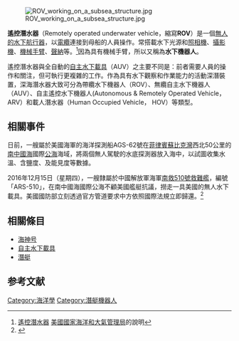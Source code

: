 [[File:ROV_working_on_a_subsea_structure.jpg|thumb]]

'''遙控潛水器'''（Remotely operated underwater vehicle，縮寫'''ROV'''）是一個[[无人水下载具|無人的水下航行器]]，以[[電纜|電纜]]連接到母船的人員操作。常搭載水下光源和[[照相機|照相機]]、[[攝影機|攝影機]]、[[機械手臂|機械手臂]]、[[聲納|聲納]]等。<ref>[http://oceanexplorer.noaa.gov/technology/subs/rov/rov.html 遙控潛水器] {{webarchive|url=https://web.archive.org/web/20080206085256/http://oceanexplorer.noaa.gov/technology/subs/rov/rov.html |date=2008-02-06 }} [[美國國家海洋和大氣管理局|美國國家海洋和大氣管理局]]的說明</ref>因為具有機械手臂，所以又稱為'''水下機器人'''。

遙控潛水器與全自動的[[自主水下載具|自主水下載具]]（AUV）之主要不同是：前者需要人員的操作和關注，但可執行更複雜的工作。作為具有水下觀察和作業能力的活動深潛裝置，深海潛水器大致可分為帶纜水下機器人（ROV）、無纜自主水下機器人（AUV）、自主遙控水下機器人(Autonomous & Remotely Operated Vehicle，ARV）和載人潛水器（Human Occupied Vehicle， HOV）等類型。

==相關事件==
日前，一艘屬於美國海軍的海洋探測船AGS-62號在[[菲律賓|菲律賓]][[蘇比克灣|蘇比克灣]]西北50公里的[[南中國海|南中國海]]國際[[公海|公海]]海域，將兩個無人駕駛的水底探測器放入海中，以試圖收集水溫、含鹽度、及能見度等數據。

2016年12月15日（星期四），一艘隸屬於中國解放軍海軍[[南救510號|南救510號]][[救難艦|救難艦]]，編號「ARS-510」，在南中國海國際公海不顧美國艦艇抗議，撈走一具美國的無人水下載具。美國國防部立刻透過官方管道要求中方依照國際法規立即歸還。<ref>{{Cite news | url=https://www.theguardian.com/world/2016/dec/16/china-seizes-us-underwater-drone-south-china-sea | title=''Chinese warship seizes US underwater drone in international waters'' | date=2016-12-16 | newspaper=The Guardian | accessdate=2018-05-24 | archive-date=2021-03-14 | archive-url=https://web.archive.org/web/20210314225927/https://www.theguardian.com/world/2016/dec/16/china-seizes-us-underwater-drone-south-china-sea | dead-url=no }}{{en}}</ref>

== 相關條目 ==
* [[海神号_(水下航行器)|海神号]]
* [[自主水下載具|自主水下載具]]
* [[潛艇|潛艇]]

== 参考文献 ==
<div class="references-small">
<references />
</div>

[[Category:海洋學|Category:海洋學]]
[[Category:潛艇機器人|Category:潛艇機器人]]